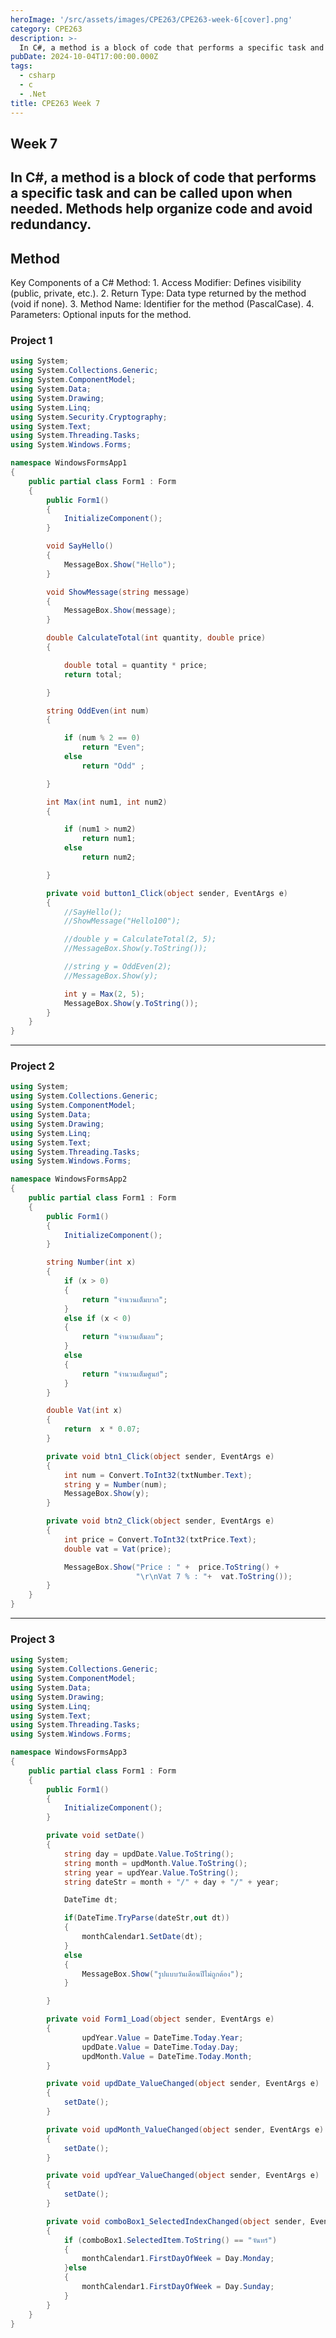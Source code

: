 ```yaml
---
heroImage: '/src/assets/images/CPE263/CPE263-week-6[cover].png'
category: CPE263
description: >-
  In C#, a method is a block of code that performs a specific task and can be called upon when needed. Methods help organize code and avoid redundancy.
pubDate: 2024-10-04T17:00:00.000Z
tags:
  - csharp
  - c
  - .Net
title: CPE263 Week 7
---
```


## Week 7

## In C#, a method is a block of code that performs a specific task and can be called upon when needed. Methods help organize code and avoid redundancy.

## Method

Key Components of a C# Method: 1. Access Modifier: Defines visibility (public, private, etc.). 2. Return Type: Data type returned by the method (void if none). 3. Method Name: Identifier for the method (PascalCase). 4. Parameters: Optional inputs for the method.

### Project 1

```csharp
using System;
using System.Collections.Generic;
using System.ComponentModel;
using System.Data;
using System.Drawing;
using System.Linq;
using System.Security.Cryptography;
using System.Text;
using System.Threading.Tasks;
using System.Windows.Forms;

namespace WindowsFormsApp1
{
    public partial class Form1 : Form
    {
        public Form1()
        {
            InitializeComponent();
        }

        void SayHello()
        {
            MessageBox.Show("Hello");
        }

        void ShowMessage(string message)
        {
            MessageBox.Show(message);
        }

        double CalculateTotal(int quantity, double price)
        {

            double total = quantity * price;
            return total;

        }

        string OddEven(int num)
        {

            if (num % 2 == 0)
                return "Even";
            else
                return "Odd" ;

        }

        int Max(int num1, int num2)
        {

            if (num1 > num2)
                return num1;
            else
                return num2;

        }

        private void button1_Click(object sender, EventArgs e)
        {
            //SayHello();
            //ShowMessage("Hello100");

            //double y = CalculateTotal(2, 5);
            //MessageBox.Show(y.ToString());

            //string y = OddEven(2);
            //MessageBox.Show(y);

            int y = Max(2, 5);
            MessageBox.Show(y.ToString());
        }
    }
}

```

---

### Project 2

```csharp
using System;
using System.Collections.Generic;
using System.ComponentModel;
using System.Data;
using System.Drawing;
using System.Linq;
using System.Text;
using System.Threading.Tasks;
using System.Windows.Forms;

namespace WindowsFormsApp2
{
    public partial class Form1 : Form
    {
        public Form1()
        {
            InitializeComponent();
        }

        string Number(int x)
        {
            if (x > 0)
            {
                return "จำนวนเต็มบวก";
            }
            else if (x < 0)
            {
                return "จำนวนเต็มลบ";
            }
            else
            {
                return "จำนวนเต็มศูนย์";
            }
        }

        double Vat(int x)
        {
            return  x * 0.07;
        }

        private void btn1_Click(object sender, EventArgs e)
        {
            int num = Convert.ToInt32(txtNumber.Text);
            string y = Number(num);
            MessageBox.Show(y);
        }

        private void btn2_Click(object sender, EventArgs e)
        {
            int price = Convert.ToInt32(txtPrice.Text);
            double vat = Vat(price);

            MessageBox.Show("Price : " +  price.ToString() +
                            "\r\nVat 7 % : "+  vat.ToString());
        }
    }
}

```

---

### Project 3

```csharp
using System;
using System.Collections.Generic;
using System.ComponentModel;
using System.Data;
using System.Drawing;
using System.Linq;
using System.Text;
using System.Threading.Tasks;
using System.Windows.Forms;

namespace WindowsFormsApp3
{
    public partial class Form1 : Form
    {
        public Form1()
        {
            InitializeComponent();
        }

        private void setDate()
        {
            string day = updDate.Value.ToString();
            string month = updMonth.Value.ToString();
            string year = updYear.Value.ToString();
            string dateStr = month + "/" + day + "/" + year;

            DateTime dt;

            if(DateTime.TryParse(dateStr,out dt))
            {
                monthCalendar1.SetDate(dt);
            }
            else
            {
                MessageBox.Show("รูปแบบวันเดือนปีไม่ถูกต้อง");
            }

        }

        private void Form1_Load(object sender, EventArgs e)
        {
                updYear.Value = DateTime.Today.Year;
                updDate.Value = DateTime.Today.Day;
                updMonth.Value = DateTime.Today.Month;
        }

        private void updDate_ValueChanged(object sender, EventArgs e)
        {
            setDate();
        }

        private void updMonth_ValueChanged(object sender, EventArgs e)
        {
            setDate();
        }

        private void updYear_ValueChanged(object sender, EventArgs e)
        {
            setDate();
        }

        private void comboBox1_SelectedIndexChanged(object sender, EventArgs e)
        {
            if (comboBox1.SelectedItem.ToString() == "จันทร์")
            {
                monthCalendar1.FirstDayOfWeek = Day.Monday;
            }else
            {
                monthCalendar1.FirstDayOfWeek = Day.Sunday;
            }
        }
    }
}

```
